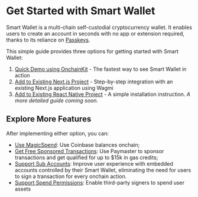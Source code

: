 
# Get Started with Smart Wallet

Smart Wallet is a multi-chain self-custodial cryptocurrency wallet. It enables users to create an account in seconds
with no app or extension required, thanks to its reliance on [Passkeys](https://passkeys.com).

This simple guide provides three options for getting started with Smart Wallet:

1. [Quick Demo using OnchainKit](/identity/smart-wallet/quickstart/quick-demo) - The fastest way to see Smart Wallet in action
2. [Add to Existing Next.js Project](/identity/smart-wallet/quickstart/nextjs-project) - Step-by-step integration with an existing Next.js application using Wagmi
3. [Add to Existing React Native Project](/identity/smart-wallet/introduction/install-react-native) - A simple installation instruction. _A more detailed guide coming soon._

<SmartWalletQuickstartOptions />

## Explore More Features

After implementing either option, you can:

- [Use MagicSpend](/identity/smart-wallet/features/MagicSpend): Use Coinbase balances onchain;
- [Get Free Sponsored Transactions](/identity/smart-wallet/introduction/base-gasless-campaign): Use Paymaster to sponsor transactions and get qualified for up to $15k in gas credits;
- [Support Sub Accounts](/identity/smart-wallet/guides/sub-accounts/overview): Improve user experience with embedded accounts controlled by their Smart Wallet,
  eliminating the need for users to sign a transaction for every onchain action.
- [Support Spend Permissions](/identity/smart-wallet/guides/spend-permissions/overview): Enable third-party signers to spend user assets
